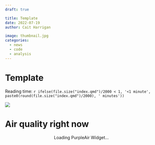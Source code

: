 ```yaml
---
draft: true

title: Template
date: 2022-07-19
author: Cait Harrigan

image: thumbnail.jpg
categories:
  - news
  - code
  - analysis
---
```


# Template

Reading time: `r ifelse(file.size("index.qmd")/2000 < 1, '<1 minute', paste0(round(file.size("index.qmd")/2000), ' minutes'))`


![](thumbnail.jpg)

# Air quality right now

<center>
<div id='PurpleAirWidget_126303_module_AQI_conversion_C0_average_10_layer_standard'>Loading PurpleAir Widget...</div>
<script src='https://www.purpleair.com/pa.widget.js?key=KNGLX17KY01CJU2J&module=AQI&conversion=C0&average=10&layer=standard&container=PurpleAirWidget_126303_module_AQI_conversion_C0_average_10_layer_standard'></script>
</center>